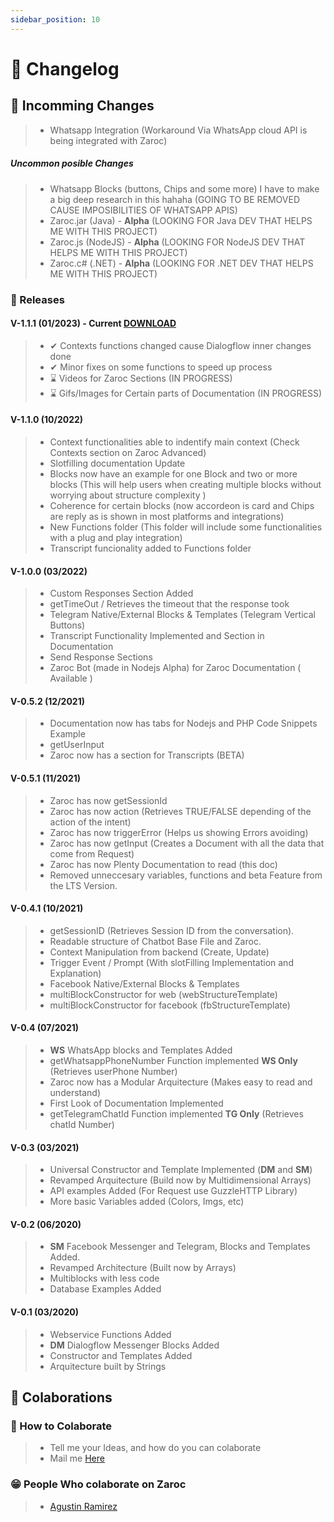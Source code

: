```yaml
---
sidebar_position: 10
---
```


# 📜 Changelog


## 📌 Incomming Changes

> - Whatsapp Integration (Workaround Via WhatsApp cloud API is being integrated with Zaroc)

##### Uncommon posible Changes

> - Whatsapp Blocks (buttons, Chips and some more) I have to make a big deep research in this hahaha (GOING TO BE REMOVED CAUSE IMPOSIBILITIES OF WHATSAPP APIS)
> - Zaroc.jar (Java) - **Alpha** (LOOKING FOR Java DEV THAT HELPS ME WITH THIS PROJECT)
> - Zaroc.js (NodeJS) - **Alpha** (LOOKING FOR NodeJS DEV THAT HELPS ME WITH THIS PROJECT)
> - Zaroc.c# (.NET) - **Alpha** (LOOKING FOR .NET DEV THAT HELPS ME WITH THIS PROJECT)

### 🎉 Releases

#### V-1.1.1 (01/2023) - Current [DOWNLOAD](https://drive.google.com/file/d/1UZK0y2zNx5f_6Nc72bVJZ3s68pzMmXGf/view?usp=sharing)

> - ✔ Contexts functions changed cause Dialogflow inner changes done
> - ✔ Minor fixes on some functions to speed up process
> - ⌛ Videos for Zaroc Sections (IN PROGRESS)
> - ⌛ Gifs/Images for Certain parts of Documentation (IN PROGRESS)

#### V-1.1.0 (10/2022)

<!-- Zaroc for new version will be available when bunch of changes being done and tested -->

> - Context functionalities able to indentify main context (Check Contexts section on Zaroc Advanced)
> - Slotfilling documentation Update
> - Blocks now have an example for one Block and two or more blocks (This will help users when creating multiple blocks without worrying about structure complexity )
> - Coherence for certain blocks (now accordeon is card and Chips are reply as is shown in most platforms and integrations)
> - New Functions folder (This folder will include some functionalities with a plug and play integration)
> - Transcript funcionality added to Functions folder

#### V-1.0.0 (03/2022)

> - Custom Responses Section Added
> - getTimeOut / Retrieves the timeout that the response took
> - Telegram Native/External Blocks & Templates (Telegram Vertical Buttons)
> - Transcript Functionality Implemented and Section in Documentation
> - Send Response Sections
> - Zaroc Bot (made in Nodejs Alpha) for Zaroc Documentation ( Available )

#### V-0.5.2 (12/2021)

> - Documentation now has tabs for Nodejs and PHP Code Snippets Example
> - getUserInput
> - Zaroc now has a section for Transcripts (BETA)

#### V-0.5.1 (11/2021)

> - Zaroc has now getSessionId
> - Zaroc has now action (Retrieves TRUE/FALSE depending of the action of the intent)
> - Zaroc has now triggerError (Helps us showing Errors avoiding)
> - Zaroc has now getInput (Creates a Document with all the data that come from Request)
> - Zaroc has now Plenty Documentation to read (this doc)
> - Removed unneccesary variables, functions and beta Feature from the LTS Version.

#### V-0.4.1 (10/2021)

> - getSessionID (Retrieves Session ID from the conversation).
> - Readable structure of Chatbot Base File and Zaroc.
> - Context Manipulation from backend (Create, Update)
> - Trigger Event / Prompt (With slotFilling Implementation and Explanation)
> - Facebook Native/External Blocks & Templates
> - multiBlockConstructor for web (webStructureTemplate)
> - multiBlockConstructor for facebook (fbStructureTemplate)

#### V-0.4 (07/2021)

> - **WS** WhatsApp blocks and Templates Added
> - getWhatsappPhoneNumber Function implemented **WS Only** (Retrieves userPhone Number)
> - Zaroc now has a Modular Arquitecture (Makes easy to read and understand)
> - First Look of Documentation Implemented
> - getTelegramChatId Function implemented **TG Only** (Retrieves chatId Number)

#### V-0.3 (03/2021)

> - Universal Constructor and Template Implemented (**DM** and **SM**)
> - Revamped Arquitecture (Build now by Multidimensional Arrays)
> - API examples Added (For Request use GuzzleHTTP Library)
> - More basic Variables added (Colors, Imgs, etc)

#### V-0.2 (06/2020)

> - **SM** Facebook Messenger and Telegram, Blocks and Templates Added.
> - Revamped Architecture (Built now by Arrays)
> - Multiblocks with less code
> - Database Examples Added

#### V-0.1 (03/2020)

> - Webservice Functions Added
> - **DM** Dialogflow Messenger Blocks Added
> - Constructor and Templates Added
> - Arquitecture built by Strings

## **🙌 Colaborations**

### 🎁 How to Colaborate

> - Tell me your Ideas, and how do you can colaborate
> - Mail me [Here](mailto:contasti.mizar@gmail.com)

### 😁 People Who colaborate on Zaroc

> - [Agustin Ramirez](https://github.com/mxagustinl)
